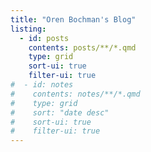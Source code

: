 ```yaml
---
title: "Oren Bochman's Blog"
listing:
  - id: posts
    contents: posts/**/*.qmd 
    type: grid
    sort-ui: true
    filter-ui: true
#  - id: notes
#    contents: notes/**/*.qmd
#    type: grid
#    sort: "date desc"
#    sort-ui: true
#    filter-ui: true
---
```

